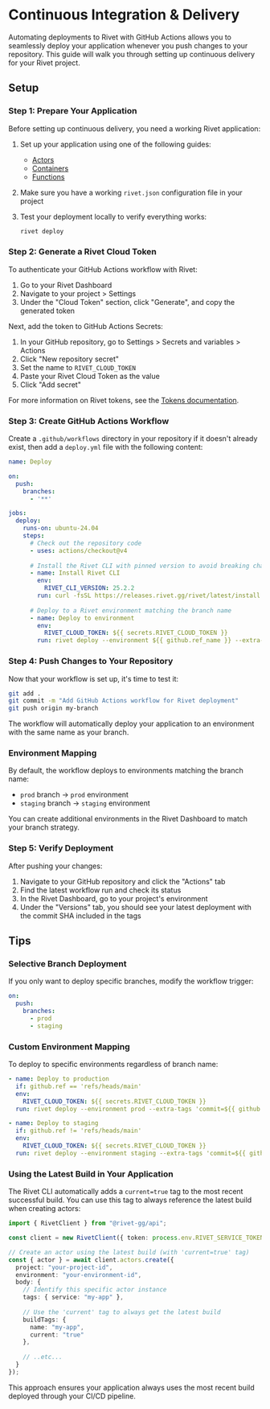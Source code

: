 # Continuous Integration & Delivery

Automating deployments to Rivet with GitHub Actions allows you to seamlessly deploy your application whenever you push changes to your repository. This guide will walk you through setting up continuous delivery for your Rivet project.

## Setup

### Step 1: Prepare Your Application

Before setting up continuous delivery, you need a working Rivet application:

1. Set up your application using one of the following guides:
   - [Actors](/docs/actors)
   - [Containers](/docs/containers)
   - [Functions](/docs/functions)

2. Make sure you have a working `rivet.json` configuration file in your project

3. Test your deployment locally to verify everything works:
   ```sh
   rivet deploy
   ```

### Step 2: Generate a Rivet Cloud Token

To authenticate your GitHub Actions workflow with Rivet:

1. Go to your Rivet Dashboard
2. Navigate to your project > Settings
3. Under the "Cloud Token" section, click "Generate", and copy the generated token

Next, add the token to GitHub Actions Secrets:

1. In your GitHub repository, go to Settings > Secrets and variables > Actions
2. Click "New repository secret"
3. Set the name to `RIVET_CLOUD_TOKEN`
4. Paste your Rivet Cloud Token as the value
5. Click "Add secret"

For more information on Rivet tokens, see the [Tokens documentation](/docs/tokens).

### Step 3: Create GitHub Actions Workflow

Create a `.github/workflows` directory in your repository if it doesn't already exist, then add a `deploy.yml` file with the following content:

```yaml {{ "title": ".github/workflows/deploy.yml" }}
name: Deploy

on:
  push:
    branches:
      - '**'

jobs:
  deploy:
    runs-on: ubuntu-24.04
    steps:
      # Check out the repository code
      - uses: actions/checkout@v4
          
      # Install the Rivet CLI with pinned version to avoid breaking changes
      - name: Install Rivet CLI
        env:
          RIVET_CLI_VERSION: 25.2.2
        run: curl -fsSL https://releases.rivet.gg/rivet/latest/install.sh | sh
        
      # Deploy to a Rivet environment matching the branch name
      - name: Deploy to environment
        env:
          RIVET_CLOUD_TOKEN: ${{ secrets.RIVET_CLOUD_TOKEN }}
        run: rivet deploy --environment ${{ github.ref_name }} --extra-tags 'commit=${{ github.sha }}'
```

### Step 4: Push Changes to Your Repository

Now that your workflow is set up, it's time to test it:

```sh
git add .
git commit -m "Add GitHub Actions workflow for Rivet deployment"
git push origin my-branch
```

The workflow will automatically deploy your application to an environment with the same name as your branch. 

### Environment Mapping

By default, the workflow deploys to environments matching the branch name:

- `prod` branch → `prod` environment
- `staging` branch → `staging` environment

You can create additional environments in the Rivet Dashboard to match your branch strategy.

### Step 5: Verify Deployment

After pushing your changes:

1. Navigate to your GitHub repository and click the "Actions" tab
2. Find the latest workflow run and check its status
3. In the Rivet Dashboard, go to your project's environment
4. Under the "Versions" tab, you should see your latest deployment with the commit SHA included in the tags

## Tips

### Selective Branch Deployment

If you only want to deploy specific branches, modify the workflow trigger:

```yaml
on:
  push:
    branches:
      - prod
      - staging
```

### Custom Environment Mapping

To deploy to specific environments regardless of branch name:

```yaml
- name: Deploy to production
  if: github.ref == 'refs/heads/main'
  env:
    RIVET_CLOUD_TOKEN: ${{ secrets.RIVET_CLOUD_TOKEN }}
  run: rivet deploy --environment prod --extra-tags 'commit=${{ github.sha }}'

- name: Deploy to staging
  if: github.ref != 'refs/heads/main'
  env:
    RIVET_CLOUD_TOKEN: ${{ secrets.RIVET_CLOUD_TOKEN }}
  run: rivet deploy --environment staging --extra-tags 'commit=${{ github.sha }}'
```

### Using the Latest Build in Your Application

The Rivet CLI automatically adds a `current=true` tag to the most recent successful build. You can use this tag to always reference the latest build when creating actors:

```typescript
import { RivetClient } from "@rivet-gg/api";

const client = new RivetClient({ token: process.env.RIVET_SERVICE_TOKEN });

// Create an actor using the latest build (with 'current=true' tag)
const { actor } = await client.actors.create({
  project: "your-project-id",
  environment: "your-environment-id",
  body: {
    // Identify this specific actor instance
    tags: { service: "my-app" },
    
    // Use the 'current' tag to always get the latest build
    buildTags: { 
      name: "my-app", 
      current: "true" 
    },
    
    // ..etc...
  }
});
```

This approach ensures your application always uses the most recent build deployed through your CI/CD pipeline.
